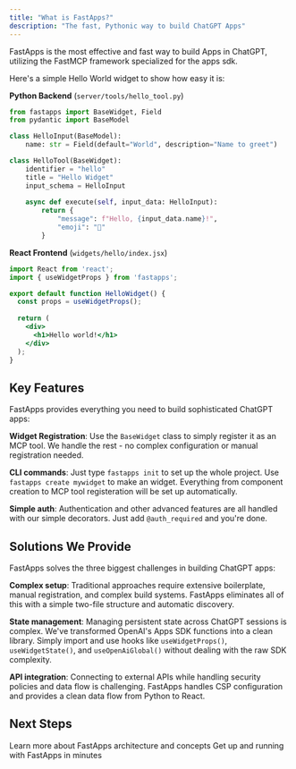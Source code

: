 ```yaml
---
title: "What is FastApps?"
description: "The fast, Pythonic way to build ChatGPT Apps"
---
```


FastApps is the most effective and fast way to build Apps in ChatGPT, utilizing the FastMCP framework specialized for the apps sdk.

Here's a simple Hello World widget to show how easy it is:

**Python Backend** (`server/tools/hello_tool.py`)

```python
from fastapps import BaseWidget, Field
from pydantic import BaseModel

class HelloInput(BaseModel):
    name: str = Field(default="World", description="Name to greet")

class HelloTool(BaseWidget):
    identifier = "hello"
    title = "Hello Widget"
    input_schema = HelloInput
    
    async def execute(self, input_data: HelloInput):
        return {
            "message": f"Hello, {input_data.name}!",
            "emoji": "👋"
        }
```

**React Frontend** (`widgets/hello/index.jsx`)

```jsx
import React from 'react';
import { useWidgetProps } from 'fastapps';

export default function HelloWidget() {
  const props = useWidgetProps();
  
  return (
    <div>
      <h1>Hello world!</h1>
    </div>
  );
}
```

## Key Features

FastApps provides everything you need to build sophisticated ChatGPT apps:

**Widget Registration**: Use the `BaseWidget` class to simply register it as an MCP tool. We handle the rest - no complex configuration or manual registration needed.

**CLI commands**: Just type `fastapps init` to set up the whole project. Use `fastapps create mywidget` to make an widget. Everything from component creation to MCP tool registeration will be set up automatically.

**Simple auth**: Authentication and other advanced features are all handled with our simple decorators. Just add `@auth_required` and you're done.

## Solutions We Provide

FastApps solves the three biggest challenges in building ChatGPT apps:

**Complex setup**: Traditional approaches require extensive boilerplate, manual registration, and complex build systems. FastApps eliminates all of this with a simple two-file structure and automatic discovery.

**State management**: Managing persistent state across ChatGPT sessions is complex. We've transformed OpenAI's Apps SDK functions into a clean library. Simply import and use hooks like `useWidgetProps()`, `useWidgetState()`, and `useOpenAiGlobal()` without dealing with the raw SDK complexity.

**API integration**: Connecting to external APIs while handling security policies and data flow is challenging. FastApps handles CSP configuration and provides a clean data flow from Python to React.

## Next Steps

<CardGroup cols={2}>
  <Card title="Introduction" icon="book-open" href="/introduction/index">
    Learn more about FastApps architecture and concepts
  </Card>
  <Card title="Quick Start" icon="rocket" href="/quickstart/index">
    Get up and running with FastApps in minutes
  </Card>
</CardGroup>

